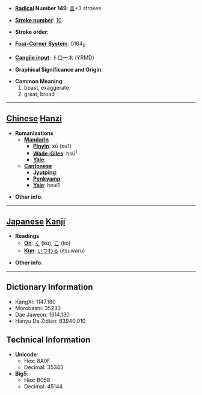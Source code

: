 * '''[[Wiktionary:Chinese radical index| Radical]] Number 149''': [[Wiktionary:Chinese radical index 言|言]]+3 strokes

* '''[[Wiktionary:Chinese total strokes index|Stroke number]]''': [[Wiktionary:Chinese total strokes index 10|10]]

* '''Stroke order''': 

* '''[[Wiktionary:Chinese four corner index|Four-Corner System]]''': 0164<sub>0</sub>

* '''[[Wiktionary:Chinese Cangjie index|Cangjie input]]''': 卜口一木 (YRMD)

* '''Graphical Significance and Origin''': 

* '''Common Meaning'''
*#boast, exaggerate
*# great, broad


----

== [[Chinese]] [[Hanzi]] ==

* '''Romanizations'''
** '''[[Mandarin]]'''
*** '''[[Pinyin]]''': xū (xu1)
*** '''[[Wade-Giles]]''': hsü<sup>1</sup>
*** '''[[Yale]]''': 
** '''[[Cantonese]]'''
*** '''[[Jyutping]]''':
*** '''[[Penkyamp]]''': 
*** '''[[Yale]]''': heui1

* '''Other info''': 

----

== [[Japanese]] [[Kanji]] ==

* '''Readings'''
** '''[[On]]''': [[く]] (ku), [[こ]] (ko)
** '''[[Kun]]''': [[いつわる]] (itsuwaru)

* '''Other info''':  

----

== Dictionary Information ==

* KangXi: 1147.180
* Morobashi: 35233
* Dae Jaweon: 1614.130
* Hanyu Da Zidian: 63940.010

== Technical Information ==

* '''Unicode''':
** Hex: 8A0F
** Decimal: 35343
* '''Big5''':
** Hex: B058
** Decimal: 45144